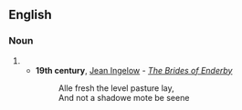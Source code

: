 ==English==

===Noun===
{{en-noun}}

# {{obsolete spelling of|shadow|lang=en}}
#* '''19th century''', [[w:Jean Ingelow|Jean Ingelow]] - ''[[s:The Brides of Enderby|The Brides of Enderby]]''
#*: Alle fresh the level pasture lay,
#*: And not a shadowe mote be seene
